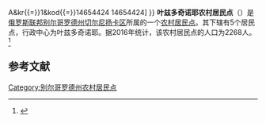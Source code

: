 {{Infobox Settlement
| official_name = 叶兹多奇诺耶农村居民点
| native_name = Ездоченское сельское поселение
| settlement_type = [[农村居民点|农村居民点]]
| subdivision_type = [[国家|国家]]
| subdivision_type1 = [[州_(俄罗斯)|州]]
| subdivision_type2 = [[区_(苏联)|区]]
| subdivision_name = {{RUS}}
| subdivision_name1 = [[别尔哥罗德州|别尔哥罗德州]]
| subdivision_name2 = [[切尔尼扬卡区|切尔尼扬卡区]]
| seat_type = 行政中心
| seat = 叶兹多奇诺耶
| population_as_of=2016
| population_footnotes = <ref name=stat />
| population_total = 2268
| coordinates_display = inline,title
| latd = 50 | latm = 53 | lats = 05 | latNS = N
| longd = 37 | longm = 46 | longs = 54 | longEW = E
| timezone = [[莫斯科时间|MSK]]
| utc_offset = +3
| blank_name = [[俄罗斯市政土地区划代码|OKTMO编码]]
| blank_info = [http://classif.spb.ru/classificators/view/tma.php?st{{=}}A&kr{{=}}1&kod{{=}}14654424 14654424]
}}
'''叶兹多奇诺耶农村居民点'''（{{lang-ru|Ездоченское сельское поселение}}）是[[俄罗斯联邦|俄罗斯联邦]][[别尔哥罗德州|别尔哥罗德州]][[切尔尼扬卡区|切尔尼扬卡区]]所属的一个[[农村居民点|农村居民点]]。其下辖有5个居民点，行政中心为叶兹多奇诺耶。据2016年统计，该农村居民点的人口为2268人。<ref name=stat>{{cite web |url=http://www.gubkinadm.ru/gorod/images/stories/foto/okrug/pasportggo.rar |title=Паспорт Губкинского городского округа на 1 января 2016 года |accessdate=2016-02-02 |archiveurl=https://www.webcitation.org/6ezlnsjoC?url=http://www.gubkinadm.ru/gorod/images/stories/foto/okrug/pasportggo.rar |archivedate=2016-02-02 |language=ru |deadurl=yes }}</ref>

== 参考文献 ==
{{reflist}}

{{Russia-stub}}

[[Category:别尔哥罗德州农村居民点|Category:别尔哥罗德州农村居民点]]